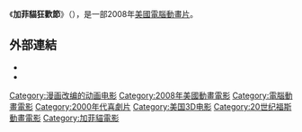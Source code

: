 {{Multiple issues|
{{Unreferenced|time=2020-07-07T02:00:58+00:00}}
{{Expand language|1=en|time=2020-07-08T12:57:52+00:00}}
}}
{{noteTA
|T=zh-hk:加菲貓狂歡節; zh-tw:加菲貓狂歡節; zh-hans:加菲猫狂欢节;
|G1=Show
|1=zh-hk:加菲貓狂歡節; zh-tw:加菲貓狂歡節; zh-hans:加菲猫狂欢节;
}}
{{Infobox film
| name           = 加菲貓狂歡節
| original_name = {{lang|en|''Garfield's Fun Fest''}}
| image          = 
| alt            = 
| caption        = 
| director    = {{tsl|en|Mark A.Z. Dippé||Mark A.Z. Dippé}}
| writer      = [[吉姆·戴維斯_(漫畫家)|Jim Davis]]
| based_on = {{based on|[[加菲猫|加菲猫]]|[[吉姆·戴維斯_(漫畫家)|吉姆·戴維斯]]}}
| narrator    = Tim Conway
| starring    = [[弗兰克·维尔克|Frank Welker]]<br>{{tsl|en|Gregg Berger||Gregg Berger}}<br>{{tsl|en|Tim Conway||Tim Conway}}<br>{{tsl|en|Greg Eagles||Greg Eagles}}<br>{{tsl|en|Wally Wingert||Wally Wingert}}<br>[[詹森·馬斯登|Jason Marsden]]<br>{{tsl|en|Jennifer Darling||Jennifer Darling}}<br>{{tsl|en|Neil Ross||Neil Ross}}<br>{{tsl|en|Stephen Stanton||Stephen Stanton}}<br>
{{tsl|en|Fred Tatasciore||Fred Tatasciore}}<br>{{tsl|en|Audrey Wasilewski||Audrey Wasilewski}}
| producer    = [[吉姆·戴維斯_(漫畫家)|Jim Davis]] <br>{{tsl|en|John Davis (producer)||John Davis}}
| music       = Kenneth Burgomaster
| editing     = Aaron Seelman
| studio      = {{tsl|en|Paws, Inc.||Paws, Inc.}}<br>{{tsl|en|The Animation Picture Company||The Animation Picture Company}}<br>{{tsl|en|Davis Entertainment||Davis Entertainment}}
| distributor = {{tsl|en|20th Century Fox Home Entertainment||20th Century Fox Home Entertainment}}
| released    = {{Film date|2008|8|5}}
| runtime     = 80 minutes
| country        = [[美國|美國]]
| language       = [[英語|英語]]
| preceded_by    = 《[[加菲貓：玩轉大世界|加菲貓：大明星歷險記]]》
| followed_by    = 《[[加菲貓3D|加菲貓3D]]》
| cn_name        = 加菲猫狂欢节
| hk_name        = 加菲貓狂歡節
| tw_name        = 加菲貓狂歡節
}}

《'''加菲貓狂歡節'''》（{{lang-en|''Garfield's Fun Fest''}}），是一部2008年[[美國|美國]][[電腦動畫|電腦動畫片]]。

== 外部連結 ==
* {{Official website|http://garfield.com/d2v/index.html|Garfield's Fun Fest}}
* {{IMDb title|1135929}}

{{加菲貓}}
[[Category:漫画改编的动画电影|Category:漫画改编的动画电影]]
[[Category:2008年美國動畫電影|Category:2008年美國動畫電影]]
[[Category:電腦動畫電影|Category:電腦動畫電影]]
[[Category:2000年代喜劇片|Category:2000年代喜劇片]]
[[Category:美国3D电影|Category:美国3D电影]]
[[Category:20世纪福斯動畫電影|Category:20世纪福斯動畫電影]]
[[Category:加菲貓電影|Category:加菲貓電影]]
{{movie-stub}}